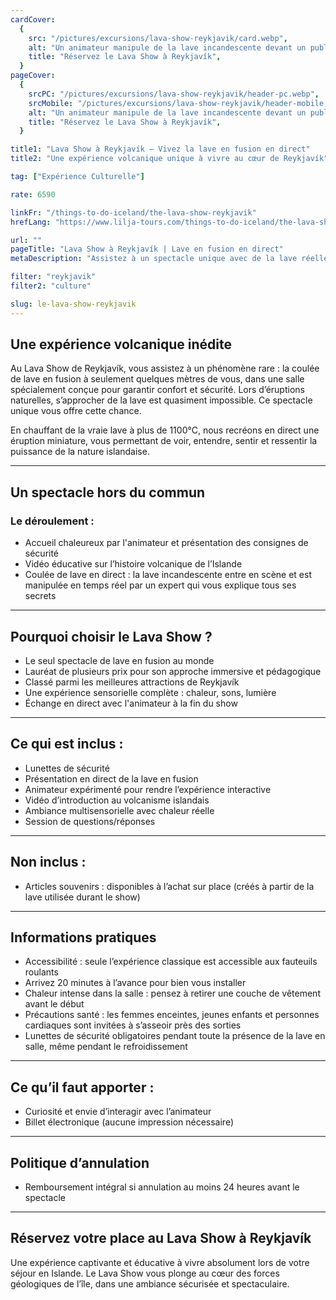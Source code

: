 ```yaml
---
cardCover:
  {
    src: "/pictures/excursions/lava-show-reykjavik/card.webp",
    alt: "Un animateur manipule de la lave incandescente devant un public",
    title: "Réservez le Lava Show à Reykjavík",
  }
pageCover:
  {
    srcPC: "/pictures/excursions/lava-show-reykjavik/header-pc.webp",
    srcMobile: "/pictures/excursions/lava-show-reykjavik/header-mobile.webp",
    alt: "Un animateur manipule de la lave incandescente devant un public",
    title: "Réservez le Lava Show à Reykjavík",
  }

title1: "Lava Show à Reykjavík – Vivez la lave en fusion en direct"
title2: "Une expérience volcanique unique à vivre au cœur de Reykjavík"

tag: ["Expérience Culturelle"]

rate: 6590

linkFr: "/things-to-do-iceland/the-lava-show-reykjavik"
hrefLang: "https://www.lilja-tours.com/things-to-do-iceland/the-lava-show-reykjavik"

url: ""
pageTitle: "Lava Show à Reykjavík | Lave en fusion en direct"
metaDescription: "Assistez à un spectacle unique avec de la lave réelle en fusion à Reykjavík. Chaleur, sensations fortes et volcanisme islandais en direct. Réservez maintenant."

filter: "reykjavik"
filter2: "culture"

slug: le-lava-show-reykjavik
---
```


## Une expérience volcanique inédite

Au Lava Show de Reykjavík, vous assistez à un phénomène rare : la coulée de lave en fusion à seulement quelques mètres de vous, dans une salle spécialement conçue pour garantir confort et sécurité. Lors d’éruptions naturelles, s’approcher de la lave est quasiment impossible. Ce spectacle unique vous offre cette chance.

En chauffant de la vraie lave à plus de 1100°C, nous recréons en direct une éruption miniature, vous permettant de voir, entendre, sentir et ressentir la puissance de la nature islandaise.

---

## Un spectacle hors du commun

### Le déroulement :

- Accueil chaleureux par l'animateur et présentation des consignes de sécurité  
- Vidéo éducative sur l’histoire volcanique de l’Islande  
- Coulée de lave en direct : la lave incandescente entre en scène et est manipulée en temps réel par un expert qui vous explique tous ses secrets

---

## Pourquoi choisir le Lava Show ?

- Le seul spectacle de lave en fusion au monde  
- Lauréat de plusieurs prix pour son approche immersive et pédagogique  
- Classé parmi les meilleures attractions de Reykjavík  
- Une expérience sensorielle complète : chaleur, sons, lumière  
- Échange en direct avec l'animateur à la fin du show

---

## Ce qui est inclus :

- Lunettes de sécurité  
- Présentation en direct de la lave en fusion  
- Animateur expérimenté pour rendre l’expérience interactive  
- Vidéo d’introduction au volcanisme islandais  
- Ambiance multisensorielle avec chaleur réelle  
- Session de questions/réponses

---

## Non inclus :

- Articles souvenirs : disponibles à l’achat sur place (créés à partir de la lave utilisée durant le show)

---

## Informations pratiques

- Accessibilité : seule l’expérience classique est accessible aux fauteuils roulants  
- Arrivez 20 minutes à l’avance pour bien vous installer  
- Chaleur intense dans la salle : pensez à retirer une couche de vêtement avant le début  
- Précautions santé : les femmes enceintes, jeunes enfants et personnes cardiaques sont invitées à s’asseoir près des sorties  
- Lunettes de sécurité obligatoires pendant toute la présence de la lave en salle, même pendant le refroidissement

---

## Ce qu’il faut apporter :

- Curiosité et envie d’interagir avec l’animateur  
- Billet électronique (aucune impression nécessaire)

---

## Politique d’annulation

- Remboursement intégral si annulation au moins 24 heures avant le spectacle

---

## Réservez votre place au Lava Show à Reykjavík

Une expérience captivante et éducative à vivre absolument lors de votre séjour en Islande. Le Lava Show vous plonge au cœur des forces géologiques de l’île, dans une ambiance sécurisée et spectaculaire.

<script
  type="text/javascript"
  src="https://widgets.bokun.io/assets/javascripts/apps/build/BokunWidgetsLoader.js?bookingChannelUUID=97236c68-b945-4a96-8587-660bdc4c45fd"
  async
></script>

<div
  class="bokunWidget"
  data-src="https://widgets.bokun.io/online-sales/97236c68-b945-4a96-8587-660bdc4c45fd/experience-calendar/703861"
></div>
